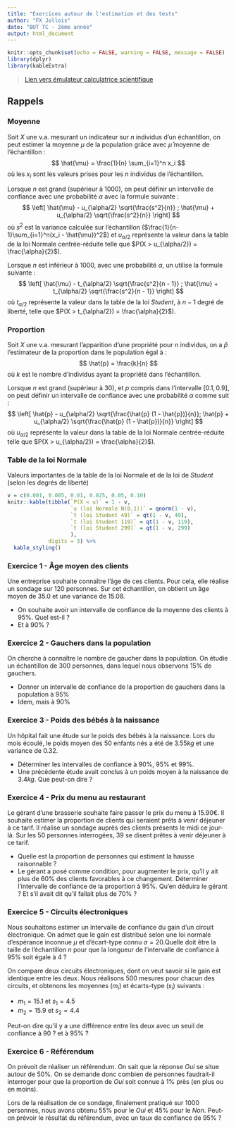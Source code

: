 ```yaml
---
title: "Exercices autour de l'estimation et des tests"
author: "FX Jollois"
date: "BUT TC - 2ème année"
output: html_document
---
```


```r
knitr::opts_chunk$set(echo = FALSE, warning = FALSE, message = FALSE)
library(dplyr)
library(kableExtra)
```

> [Lien vers émulateur calculatrice scientifique](https://www.numworks.com/fr/simulateur/)

## Rappels

### Moyenne

Soit $X$ une v.a. mesurant un indicateur sur $n$ individus d'un échantillon, on peut estimer la moyenne $\mu$ de la population grâce avec $\hat{\mu}$ moyenne de l'échantillon :
$$
  \hat{\mu} = \frac{1}{n} \sum_{i=1}^n x_i
$$
où les $x_i$ sont les valeurs prises pour les $n$ individus de l'échantillon.

Lorsque $n$ est grand (supérieur à 1000), on peut définir un intervalle de confiance avec une probabilité $\alpha$ avec la formule suivante :
$$
  \left[
    \hat{\mu} - u_{\alpha/2} \sqrt{\frac{s^2}{n}} ;
    \hat{\mu} + u_{\alpha/2} \sqrt{\frac{s^2}{n}}
  \right]
$$
où $s^2$ est la variance calculée sur l'échantillon ($\frac{1}{n-1}\sum_{i=1}^n(x_i - \hat{\mu})^2$) et $u_{\alpha/2}$ représente la valeur dans la table de la loi Normale centrée-réduite telle que $P(X > u_{\alpha/2}) = \frac{\alpha}{2}$).

Lorsque $n$ est inférieur à 1000, avec une probabilité $\alpha$, un utilise la formule suivante :
$$
  \left[
    \hat{\mu} - t_{\alpha/2} \sqrt{\frac{s^2}{n - 1}} ;
    \hat{\mu} + t_{\alpha/2} \sqrt{\frac{s^2}{n - 1}}
  \right]
$$
où $t_{\alpha/2}$ représente la valeur dans la table de la loi *Student*, à $n-1$ degré de liberté, telle que $P(X > t_{\alpha/2}) = \frac{\alpha}{2}$).

### Proportion

Soit $X$ une v.a. mesurant l'apparition d'une propriété pour $n$ individus, on a $\hat{p}$ l'estimateur de la proportion dans le population égal à :
$$
  \hat{p} = \frac{k}{n}
$$
où $k$ est le nombre d'individus ayant la propriété dans l'échantillon.

Lorsque $n$ est grand (supérieur à 30), et $p$ compris dans l'intervalle $[0.1, 0.9]$, on peut définir un intervalle de confiance avec une probabilité $\alpha$ comme suit :
$$
  \left[ 
    \hat{p} - u_{\alpha/2} \sqrt{\frac{\hat{p} (1 - \hat{p})}{n}}; 
    \hat{p} + u_{\alpha/2} \sqrt{\frac{\hat{p} (1 - \hat{p})}{n}}
  \right]
$$
où $u_{\alpha/2}$ représente la valeur dans la table de la loi Normale centrée-réduite telle que $P(X > u_{\alpha/2}) = \frac{\alpha}{2}$).

### Table de la loi Normale

Valeurs importantes de la table de la loi Normale et de la loi de *Student* (selon les degrés de liberté)

```r
v = c(0.001, 0.005, 0.01, 0.025, 0.05, 0.10)
knitr::kable(tibble(`P(X < u)` = 1 - v, 
                    `u (loi Normale N(0,1))` = qnorm(1 - v),
                    `t (loi Student 49)` = qt(1 - v, 49),
                    `t (loi Student 119)` = qt(1 - v, 119),
                    `t (loi Student 299)` = qt(1 - v, 299)
                    ),
             digits = 3) %>%
  kable_styling()

```

### Exercice 1 - Âge moyen des clients

Une entreprise souhaite connaître l'âge de ces clients. Pour cela, elle réalise un sondage sur $120$ personnes. Sur cet échantillon, on obtient un âge moyen de $35.0$ et une variance de $15.08$.

- On souhaite avoir un intervalle de confiance de la moyenne des clients à $95\%$. Quel est-il ?
- Et à $90\%$ ?

### Exercice 2 - Gauchers dans la population

On cherche à connaître le nombre de gaucher dans la population. On étudie un échantillon de $300$ personnes, dans lequel nous observons $15\%$ de gauchers.

- Donner un intervalle de confiance de la proportion de gauchers dans la population à $95\%$
- Idem, mais à $90\%$

### Exercice 3 - Poids des bébés à la naissance

Un hôpital fait une étude sur le poids des bébés à la naissance. Lors du mois écoulé, le poids moyen des $50$ enfants nés a été de $3.55 kg$ et une variance de $0.32$.

- Déterminer les intervalles de confiance à $90\%$, $95\%$ et $99\%$.
- Une précédente étude avait conclus à un poids moyen à la naissance de $3.4 kg$. Que peut-on dire ?

### Exercice 4 - Prix du menu au restaurant

Le gérant d'une brasserie souhaite faire passer le prix du menu à $15.90€$. Il souhaite estimer la proportion de clients qui seraient prêts à venir déjeuner à ce tarif. Il réalise un sondage auprès des clients présents le midi ce jour-là. Sur les $50$ personnes interrogées, $39$ se disent prêtes à venir déjeuner à ce tarif.

- Quelle est la proportion de personnes qui estiment la hausse raisonnable ?
- Le gérant a posé comme condition, pour augmenter le prix, qu'il y ait plus de $60\%$ des clients favorables à ce changement. Déterminer l'intervalle de confiance de la proportion à $95\%$. Qu'en déduira le gérant ? Et s'il avait dit qu'il fallait plus de $70\%$ ?


### Exercice 5 - Circuits électroniques

Nous souhaitons estimer un intervalle de confiance du gain d'un circuit électronique. On admet que le gain est distribué selon une loi normale d'espérance inconnue $\mu$ et d'écart-type connu $\sigma=20$.Quelle doit être la taille de l'échantillon $n$ pour que la longueur de l'intervalle de confiance à $95\%$  soit égale à 4 ?

On compare deux circuits électroniques, dont on veut savoir si le gain est identique entre les deux. Nous réalisons 500 mesures pour chacun des circuits, et obtenons les moyennes ($m_i$) et écarts-type ($s_i$) suivants :

- $m_1 = 15.1$ et $s_1 = 4.5$
- $m_2 = 15.9$ et $s_2 = 4.4$

Peut-on dire qu'il y a une différence entre les deux avec un seuil de confiance à $90%$ ? et à $95\%$ ?

### Exercice 6 - Référendum

<!--
Exercices%20CORRIGES%20sur%20les%20Intervalles%20de%20confiance.pdf
-->

On prévoit de réaliser un référendum. On sait que la réponse *Oui* se situe autour de $50\%$. On se demande donc combien de personnes faudrait-il interroger pour que la proportion de *Oui* soit connue à $1\%$ près  (en plus ou en moins).

Lors de la réalisation de ce sondage, finalement pratiqué sur $1000$ personnes, nous avons obtenu $55\%$ pour le *Oui* et $45\%$ pour le *Non*. Peut-on prévoir le résultat du référendum, avec un taux de confiance de $95\%$ ?

